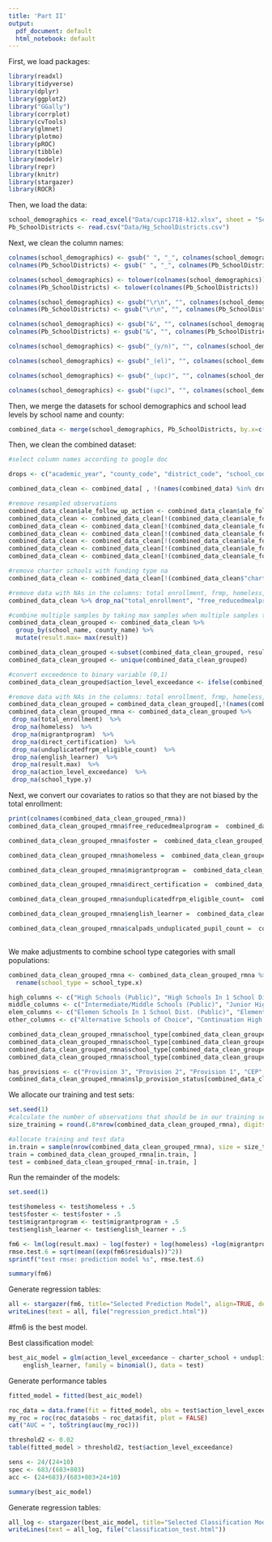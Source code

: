 ```yaml
---
title: 'Part II'
output:
  pdf_document: default
  html_notebook: default
---
```


First, we load packages:
```r
library(readxl)
library(tidyverse)
library(dplyr)
library(ggplot2)
library("GGally")
library(corrplot)
library(cvTools)
library(glmnet)
library(plotmo)
library(pROC)
library(tibble)
library(modelr)
library(repr)
library(knitr)
library(stargazer)
library(ROCR)
```

Then, we load the data:
```r
school_demographics <- read_excel("Data/cupc1718-k12.xlsx", sheet = "School-Level CALPADS UPC Data", skip = 1)
Pb_SchoolDistricts <- read.csv("Data/Hg_SchoolDistricts.csv")

```

Next, we clean the column names:
```r
colnames(school_demographics) <- gsub(" ", "_", colnames(school_demographics))
colnames(Pb_SchoolDistricts) <- gsub(" ", "_", colnames(Pb_SchoolDistricts))

colnames(school_demographics) <- tolower(colnames(school_demographics))
colnames(Pb_SchoolDistricts) <- tolower(colnames(Pb_SchoolDistricts))

colnames(school_demographics) <- gsub("\r\n", "", colnames(school_demographics))
colnames(Pb_SchoolDistricts) <- gsub("\r\n", "", colnames(Pb_SchoolDistricts))

colnames(school_demographics) <- gsub("&", "", colnames(school_demographics))
colnames(Pb_SchoolDistricts) <- gsub("&", "", colnames(Pb_SchoolDistricts))

colnames(school_demographics) <- gsub("_(y/n)", "", colnames(school_demographics), fixed=TRUE)

colnames(school_demographics) <- gsub("_(el)", "", colnames(school_demographics), fixed=TRUE)

colnames(school_demographics) <- gsub("_(upc)", "", colnames(school_demographics), fixed=TRUE)

colnames(school_demographics) <- gsub("(upc)", "", colnames(school_demographics), fixed=TRUE)

```


Then, we merge the datasets for school demographics and school lead levels by school name and county:
```r
combined_data <- merge(school_demographics, Pb_SchoolDistricts, by.x=c("school_name", "county_name"), by.y = c("school_name", "school_county")) 

```

Then, we clean the combined dataset:
```r
#select column names according to google doc

drops <- c("academic_year", "county_code", "district_code", "school_code", "charter_number", "irc", "low_grade", "high_grade", "unduplicated", "calpads_fall_1", "pscode", "district", "school_address", "school_site_name", "xmod", "rpt_unit", "water_system_county", "samp_date", "sample_loaddate", "samp_loaded", "samp_time", "pws_id")

combined_data_clean <- combined_data[ , !(names(combined_data) %in% drops)]

#remove resampled observations
combined_data_clean$ale_follow_up_action <- combined_data_clean$ale_follow_up_action %>% replace_na('NA')
combined_data_clean <- combined_data_clean[!(combined_data_clean$ale_follow_up_action == "Resampled"),]
combined_data_clean <- combined_data_clean[!(combined_data_clean$ale_follow_up_action == "Resampled (Incorrect initial sampling method)"),]
combined_data_clean <- combined_data_clean[!(combined_data_clean$ale_follow_up_action == "Initial Sample Incorrectly Sampled"),]
combined_data_clean <- combined_data_clean[!(combined_data_clean$ale_follow_up_action == "Incorrect initial sample, not drinking water location"),]
combined_data_clean <- combined_data_clean[!(combined_data_clean$ale_follow_up_action == "Resamped"),]
combined_data_clean <- combined_data_clean[!(combined_data_clean$ale_follow_up_action == "Resampled, Incorrect Initial Sampling"),]

#remove charter schools with funding type na
combined_data_clean <- combined_data_clean[!(combined_data_clean$"charter_school" == "Yes" & combined_data_clean$charter_funding_type == "N/A"),]

#remove data with NAs in the columns: total enrollment, frmp, homeless, migrant, direct certification, undup, el, results, action level exceedence, school_type
combined_data_clean %>% drop_na("total_enrollment", "free_reducedmealprogram", "homeless", "migrantprogram", "direct_certification", "unduplicatedfrpm_eligible_count", "english_learner" , "result", "action_level_exceedance", "school_type.y")

#combine multiple samples by taking max samples when multiple samples taken at a school
combined_data_clean_grouped <- combined_data_clean %>% 
  group_by(school_name, county_name) %>% 
  mutate(result.max= max(result))

combined_data_clean_grouped <-subset(combined_data_clean_grouped, result==result.max)
combined_data_clean_grouped <- unique(combined_data_clean_grouped)

#convert exceedence to binary variable (0,1)
combined_data_clean_grouped$action_level_exceedance <- ifelse(combined_data_clean_grouped$action_level_exceedance=="Yes",1,0)

#remove data with NAs in the columns: total enrollment, frmp, homeless, migrant, direct certification, undup, el, results, action level exceedence, school_type
combined_data_clean_grouped = combined_data_clean_grouped[,!(names(combined_data_clean_grouped) =='result')]
combined_data_clean_grouped_rmna <- combined_data_clean_grouped %>% 
 drop_na(total_enrollment)  %>%
 drop_na(homeless)  %>%
 drop_na(migrantprogram)  %>%
 drop_na(direct_certification)  %>%
 drop_na(unduplicatedfrpm_eligible_count)  %>%
 drop_na(english_learner)  %>%
 drop_na(result.max)  %>%
 drop_na(action_level_exceedance)  %>%
 drop_na(school_type.y)

```


Next, we convert our covariates to ratios so that they are not biased by the total enrollment:
```r
print(colnames(combined_data_clean_grouped_rmna))
combined_data_clean_grouped_rmna$free_reducedmealprogram =  combined_data_clean_grouped_rmna$free_reducedmealprogram/combined_data_clean_grouped_rmna$total_enrollment

combined_data_clean_grouped_rmna$foster =  combined_data_clean_grouped_rmna$foster/combined_data_clean_grouped_rmna$total_enrollment

combined_data_clean_grouped_rmna$homeless =  combined_data_clean_grouped_rmna$homeless/combined_data_clean_grouped_rmna$total_enrollment

combined_data_clean_grouped_rmna$migrantprogram =  combined_data_clean_grouped_rmna$migrantprogram/combined_data_clean_grouped_rmna$total_enrollment

combined_data_clean_grouped_rmna$direct_certification =  combined_data_clean_grouped_rmna$direct_certification/combined_data_clean_grouped_rmna$total_enrollment

combined_data_clean_grouped_rmna$unduplicatedfrpm_eligible_count=  combined_data_clean_grouped_rmna$unduplicatedfrpm_eligible_count/combined_data_clean_grouped_rmna$total_enrollment

combined_data_clean_grouped_rmna$english_learner =  combined_data_clean_grouped_rmna$english_learner /combined_data_clean_grouped_rmna$total_enrollment

combined_data_clean_grouped_rmna$calpads_unduplicated_pupil_count =  combined_data_clean_grouped_rmna$calpads_unduplicated_pupil_count /combined_data_clean_grouped_rmna$total_enrollment
  
```

We make adjustments to combine school type categories with small populations:
```r
combined_data_clean_grouped_rmna <- combined_data_clean_grouped_rmna %>%
  rename(school_type = school_type.x)

high_columns <- c("High Schools (Public)", "High Schools In 1 School Dist. (Public)")
middle_columns <- c("Intermediate/Middle Schools (Public)", "Junior High Schools (Public)")
elem_columns <- c("Elemen Schools In 1 School Dist. (Public)", "Elementary Schools (Public)")
other_columns <- c("Alternative Schools of Choice", "Continuation High Schools", "District Community Day Schools", "K-12 Schools (Public)", "Opportunity Schools", "Preschool", "County Community", "Special Education Schools (Public)", "Juvenile Court Schools")

combined_data_clean_grouped_rmna$school_type[combined_data_clean_grouped_rmna$school_type %in% high_columns] <- "High"
combined_data_clean_grouped_rmna$school_type[combined_data_clean_grouped_rmna$school_type %in% middle_columns] <- "Middle"
combined_data_clean_grouped_rmna$school_type[combined_data_clean_grouped_rmna$school_type %in% elem_columns] <- "Elem"
combined_data_clean_grouped_rmna$school_type[combined_data_clean_grouped_rmna$school_type %in% other_columns] <- "Other"

has_provisions <- c("Provision 3", "Provision 2", "Provision 1", "CEP", "Breakfast Provision 2", "Lunch Provision 2")
combined_data_clean_grouped_rmna$nslp_provision_status[combined_data_clean_grouped_rmna$nslp_provision_status %in% has_provisions] <- "Provisions"
```


We allocate our training and test sets:
```r
set.seed(1)
#calculate the number of observations that should be in our training set
size_training = round(.8*nrow(combined_data_clean_grouped_rmna), digits = 0)

#allocate training and test data
in.train = sample(nrow(combined_data_clean_grouped_rmna), size = size_training)
train = combined_data_clean_grouped_rmna[in.train, ]
test = combined_data_clean_grouped_rmna[-in.train, ]

```



Run the remainder of the models:
```r
set.seed(1)

test$homeless <- test$homeless + .5
test$foster <- test$foster + .5
test$migrantprogram <- test$migrantprogram + .5
test$english_learner <- test$english_learner + .5

fm6 <- lm(log(result.max) ~ log(foster) + log(homeless) +log(migrantprogram) + log(english_learner), data=test)
rmse.test.6 = sqrt(mean((exp(fm6$residuals))^2))
sprintf("test rmse: prediction model %s", rmse.test.6)

```

```r
summary(fm6)
```


Generate regression tables:
```r
all <- stargazer(fm6, title="Selected Prediction Model", align=TRUE, dep.var.labels=c("Maximum Lead (ug/L)"), no.space=TRUE, type = "html")
writeLines(text = all, file("regression_predict.html"))
```

#fm6 is the best model.

Best classification model:
```r
best_aic_model = glm(action_level_exceedance ~ charter_school + unduplicatedfrpm_eligible_count + 
    english_learner, family = binomial(), data = test)
```

Generate performance tables
```r
fitted_model = fitted(best_aic_model)

roc_data = data.frame(fit = fitted_model, obs = test$action_level_exceedance)
my_roc = roc(roc_data$obs ~ roc_data$fit, plot = FALSE)
cat("AUC = ", toString(auc(my_roc)))

threshold2 <- 0.02
table(fitted_model > threshold2, test$action_level_exceedance)

sens <- 24/(24+10)
spec <- 683/(683+803)
acc <- (24+683)/(683+803+24+10)

```
```r
summary(best_aic_model)
```


Generate regression tables:

```r
all_log <- stargazer(best_aic_model, title="Selected Classification Model", align=TRUE, dep.var.labels=c("Probability of Exceedance"), no.space=TRUE, type = "html")
writeLines(text = all_log, file("classification_test.html"))

```

